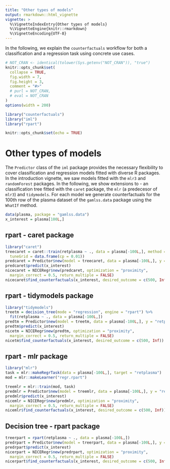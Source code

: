 ```yaml
---
title: "Other types of models"
output: rmarkdown::html_vignette
vignette: >
  %\VignetteIndexEntry{Other types of models}
  %\VignetteEngine{knitr::rmarkdown}
  %\VignetteEncoding{UTF-8}
---
```


In the following, we explain the `counterfactuals` workflow for both a classification and a regression task using
concrete use cases.

```r
# NOT_CRAN <- identical(tolower(Sys.getenv("NOT_CRAN")), "true")
knitr::opts_chunk$set(
  collapse = TRUE,
  fig.width = 7,
  fig.height = 3,
  comment = "#>"
  # purl = NOT_CRAN,
  # eval = NOT_CRAN
)
options(width = 200)
```

```r
library("counterfactuals")
library("iml")
library("rpart")
```


```r
knitr::opts_chunk$set(echo = TRUE)
```

# Other types of models

The `Predictor` class of the `iml` package provides the necessary flexibility 
to cover classification and regression models fitted with diverse R packages. 
In the introduction vignette, we saw models fitted with the `mlr3` and `randomForest` packages.
In the following, we show extensions to - an classification tree fitted with 
the `caret` package, the `mlr` (a predecesor of `mlr3`) and `tidymodels`. 
For each model we generate counterfactuals for the 100th row of the plasma dataset of the `gamlss.data` package
using the `WhatIf` method. 

```r
data(plasma, package = "gamlss.data")
x_interest = plasma[100L,]
```


## rpart - caret package
```r
library("caret")
treecaret = caret::train(retplasma ~ ., data = plasma[-100L,], method = "rpart", 
  tuneGrid = data.frame(cp = 0.01))
predcaret = Predictor$new(model = treecaret, data = plasma[-100L,], y = "retplasma")
predcaret$predict(x_interest)
nicecaret = NICERegr$new(predcaret, optimization = "proximity", 
  margin_correct = 0.5, return_multiple = FALSE)
nicecaret$find_counterfactuals(x_interest, desired_outcome = c(500, Inf))
```

## rpart - tidymodels package
```r
library("tidymodels")
treetm = decision_tree(mode = "regression", engine = "rpart") %>% 
  fit(retplasma ~ ., data = plasma[-100L,])
predtm = Predictor$new(model = treetm, data = plasma[-100L,], y = "retplasma")
predtm$predict(x_interest)
nicetm = NICERegr$new(predtm, optimization = "proximity", 
  margin_correct = 0.5, return_multiple = FALSE)
nicetm$find_counterfactuals(x_interest, desired_outcome = c(500, Inf))
```

## rpart - mlr package
```r
library("mlr")
task = mlr::makeRegrTask(data = plasma[-100L,], target = "retplasma")
mod = mlr::makeLearner("regr.rpart")

treemlr = mlr::train(mod, task)
predmlr = Predictor$new(model = treemlr, data = plasma[-100L,], y = "retplasma")
predmlr$predict(x_interest)
nicemlr = NICERegr$new(predmlr, optimization = "proximity", 
  margin_correct = 0.5, return_multiple = FALSE)
nicemlr$find_counterfactuals(x_interest, desired_outcome = c(500, Inf))
```

## Decision tree - rpart package 
```r
treerpart = rpart(retplasma ~ ., data = plasma[-100L,])
predrpart = Predictor$new(model = treerpart, data = plasma[-100L,], y = "retplasma")
predrpart$predict(x_interest)
nicerpart = NICERegr$new(predrpart, optimization = "proximity", 
  margin_correct = 0.5, return_multiple = FALSE)
nicerpart$find_counterfactuals(x_interest, desired_outcome = c(500, Inf))
```

